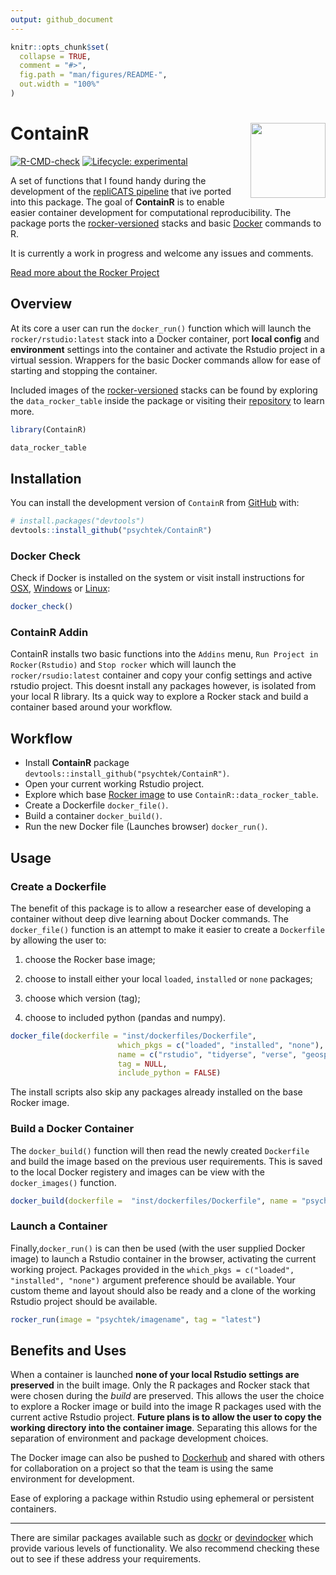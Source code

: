 ```yaml
---
output: github_document
---
```


<!-- README.md is generated from README.Rmd. Please edit that file -->

```r
knitr::opts_chunk$set(
  collapse = TRUE,
  comment = "#>",
  fig.path = "man/figures/README-",
  out.width = "100%"
)
```

# ContainR <img src="inst/figures/ContainR.png" align="right" width="120" />

<!-- badges: start -->
[![R-CMD-check](https://github.com/psychtek/ContainR/actions/workflows/R-CMD-check.yaml/badge.svg)](https://github.com/psychtek/ContainR/actions/workflows/R-CMD-check.yaml)
[![Lifecycle: experimental](https://img.shields.io/badge/lifecycle-experimental-orange.svg)](https://lifecycle.r-lib.org/articles/stages.html#experimental)
<!-- badges: end -->

A set of functions that I found handy during the development of the [repliCATS pipeline](https://replicats.research.unimelb.edu.au/) that ive ported into this package. The goal of **ContainR** is to enable easier container development for computational reproducibility. The package ports the [rocker-versioned](https://github.com/rocker-org/rocker-versioned2) stacks and basic [Docker](https://docs.docker.com/reference/) commands to R. 

It is currently a work in progress and welcome any issues and comments. 

[Read more about the Rocker Project](https://rocker-project.org/)

## Overview

At its core a user can run the `docker_run()` function which will launch the `rocker/rstudio:latest` stack into a Docker container, port **local config** and **environment** settings into the container and activate the Rstudio project in a virtual session. Wrappers for the basic Docker commands allow for ease of starting and stopping the container. 

Included images of the [rocker-versioned](https://github.com/rocker-org/rocker-versioned2) stacks can be found by exploring the `data_rocker_table` inside the package or visiting their [repository](https://github.com/rocker-org/rocker-versioned2) to learn more. 

```r
library(ContainR)

data_rocker_table
```

## Installation

You can install the development version of `ContainR` from [GitHub](https://github.com/) with:

``` r
# install.packages("devtools")
devtools::install_github("psychtek/ContainR")
```

### Docker Check 
Check if Docker is installed on the system or visit install instructions for [OSX](https://docs.docker.com/desktop/install/mac-install/), [Windows](https://docs.docker.com/desktop/install/windows-install/) or [Linux](https://docs.docker.com/engine/install/):

```r
docker_check()
```

### ContainR Addin

ContainR installs two basic functions into the `Addins` menu, `Run Project in Rocker(Rstudio)` and `Stop rocker` which will launch the `rocker/rsudio:latest` container and copy your config settings and active rstudio project. This doesnt install any packages however, is isolated from your local R library. Its a quick way to explore a Rocker stack and build a container based around your workflow. 

## Workflow 

- Install **ContainR** package `devtools::install_github("psychtek/ContainR")`.
- Open your current working Rstudio project. 
- Explore which base [Rocker image](https://rocker-project.org/) to use `ContainR::data_rocker_table`.
- Create a Dockerfile `docker_file()`.
- Build a container `docker_build()`.
- Run the new Docker file (Launches browser) `docker_run()`.

## Usage

### Create a Dockerfile 

The benefit of this package is to allow a researcher ease of developing a container without deep dive learning about Docker commands. The `docker_file()` function is an attempt to make it easier to create a `Dockerfile` by allowing the user to: 

1) choose the Rocker base image; 

2) choose to install either your local `loaded`, `installed` or `none` packages;

3) choose which version (tag);

4) choose to included python (pandas and numpy). 

```r
docker_file(dockerfile = "inst/dockerfiles/Dockerfile",
                        which_pkgs = c("loaded", "installed", "none"),
                        name = c("rstudio", "tidyerse", "verse", "geospatial", "binder"),
                        tag = NULL,
                        include_python = FALSE)

```

The install scripts also skip any packages already installed on the base Rocker image. 

### Build a Docker Container 

The `docker_build()` function will then read the newly created `Dockerfile` and build the image based on the previous user requirements. This is saved to the local
Docker registery and images can be view with the `docker_images()` function. 

```r
docker_build(dockerfile =  "inst/dockerfiles/Dockerfile", name = "psychtek/imagename")
```

### Launch a Container

Finally,`docker_run()` is can then be used (with the user supplied Docker image) to launch a Rstudio container in the browser, activating the current working project. Packages provided in the `which_pkgs = c("loaded", "installed", "none")` argument preference should be available. Your custom theme and layout should also be ready and a clone of the working Rstudio project should be available. 

```r
rocker_run(image = "psychtek/imagename", tag = "latest")

```
 
## Benefits and Uses

When a container is launched **none of your local Rstudio settings are preserved** in the built image. Only the R packages and Rocker stack that were chosen during the *build* are preserved. This allows the user the choice to explore a Rocker image or build into the image R packages used with the current active Rstudio project. **Future plans is to allow the user to copy the working directory into the container image**. Separating this allows for the separation of environment and package development choices. 

The Docker image can also be pushed to [Dockerhub](https://hub.docker.com/) and shared with others for collaboration on a project so that the team is using the same environment for development. 

Ease of exploring a package within Rstudio using ephemeral or persistent containers.


----

There are similar packages available such as [dockr](https://github.com/smaakage85/dockr) or [devindocker](https://github.com/ThinkR-open/devindocker) which provide various levels of functionality. We also recommend checking these out to see if these address your requirements. 
